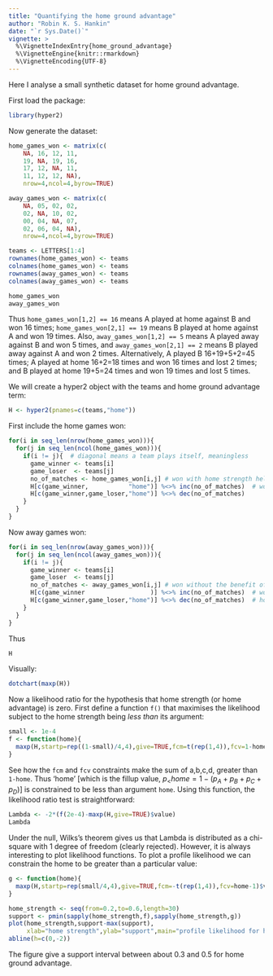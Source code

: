 ```yaml
---
title: "Quantifying the home ground advantage"
author: "Robin K. S. Hankin"
date: "`r Sys.Date()`"
vignette: >
  %\VignetteIndexEntry{home_ground_advantage}
  %\VignetteEngine{knitr::rmarkdown}
  %\VignetteEncoding{UTF-8}
---
```


Here I analyse a small synthetic dataset for home ground advantage.


First load the package:
```r
library(hyper2)
```


Now generate the dataset:


```r
home_games_won <- matrix(c(
    NA, 16, 12, 11,
    19, NA, 19, 16,
    17, 12, NA, 11,
    11, 12, 12, NA),
    nrow=4,ncol=4,byrow=TRUE)

away_games_won <- matrix(c(
    NA, 05, 02, 02,
    02, NA, 10, 02,
    00, 04, NA, 07,
    02, 06, 04, NA),
    nrow=4,ncol=4,byrow=TRUE)

teams <- LETTERS[1:4]
rownames(home_games_won) <- teams
colnames(home_games_won) <- teams
rownames(away_games_won) <- teams
colnames(away_games_won) <- teams

home_games_won
away_games_won
```

Thus ```home_games_won[1,2] == 16``` means A played at home against B
and won 16 times; ```home_games_won[2,1] == 19``` means B played at
home against A and won 19 times.  Also, ```away_games_won[1,2] == 5```
means A played away against B and won 5 times, and
```away_games_won[2,1] == 2``` means B played away against A and won 2
times.  Alternatively, A played B 16+19+5+2=45 times; A played at home
16+2=18 times and won 16 times and lost 2 times; and B played at home
19+5=24 times and won 19 times and lost 5 times.

We will create a hyper2 object with the teams and home ground advantage term:

```r
H <- hyper2(pnames=c(teams,"home"))
```


First include the home games won:

```r
for(i in seq_len(nrow(home_games_won))){
  for(j in seq_len(ncol(home_games_won))){
    if(i != j){  # diagonal means a team plays itself, meaningless
      game_winner <- teams[i]
      game_loser  <- teams[j]
      no_of_matches <- home_games_won[i,j] # won with home strength helping
      H[c(game_winner,           "home")] %<>% inc(no_of_matches)  # won with home strength helping
      H[c(game_winner,game_loser,"home")] %<>% dec(no_of_matches)
    }
  }
}
```

Now away games won:

```r
for(i in seq_len(nrow(away_games_won))){
  for(j in seq_len(ncol(away_games_won))){
    if(i != j){
      game_winner <- teams[i]
      game_loser  <- teams[j]
      no_of_matches <- away_games_won[i,j] # won without the benefit of home strength
      H[c(game_winner                  )] %<>% inc(no_of_matches)  # won without home ground helping...
      H[c(game_winner,game_loser,"home")] %<>% dec(no_of_matches)  # home strength nevertheless on denominator
    }
  }
}
```

Thus

```r
H
```

Visually:


```r
dotchart(maxp(H))
```
  
Now a likelihood ratio for the hypothesis that home strength (or home
advantage) is zero.  First define a function ```f()``` that maximises
the likelihood subject to the home strength being *less than* its
argument:


```r
small <- 1e-4
f <- function(home){
  maxp(H,startp=rep((1-small)/4,4),give=TRUE,fcm=t(rep(1,4)),fcv=1-home)$value
}
```

See how the ```fcm``` and ```fcv``` constraints make the sum of
a,b,c,d, greater than ```1-home```.  Thus 'home' [which is the fillup
value, $p_\mathrm<{home}=1-(p_A+p_B+p_C+p_D)$] is constrained to be
less than argument ```home```.  Using this function, the likelihood
ratio test is straightforward:

```r
Lambda <- -2*(f(2e-4)-maxp(H,give=TRUE)$value)
Lambda
```

Under the null, Wilks's theorem gives us that Lambda is distributed as
a chi-square with 1 degree of freedom (clearly rejected).  However, it
is always interesting to plot likelihood functions.  To plot a profile
likelihood we can constrain the home to be greater than a particular
value:

```r
g <- function(home){
  maxp(H,startp=rep(small/4,4),give=TRUE,fcm=-t(rep(1,4)),fcv=home-1)$value
}
```


```r
home_strength <- seq(from=0.2,to=0.6,length=30)
support <- pmin(sapply(home_strength,f),sapply(home_strength,g))
plot(home_strength,support-max(support),
     xlab="home strength",ylab="support",main="profile likelihood for home advantage")
abline(h=c(0,-2))
```

The figure give a support interval between about 0.3 and 0.5 for home
ground advantage.
